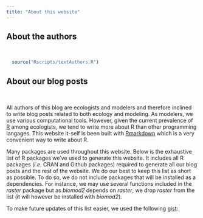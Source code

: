 ```yaml
---
title: "About this website"
---
```



## About the authors

<br/>

```r
  source("Rscripts/textAuthors.R")
```




## About our blog posts

<br/>

All authors of this blog are ecologists and modelers and therefore inclined to
write blog posts related to both ecology and modeling. As modelers, we use various
computational tools. However, given the current prevalence of
[R](https://www.r-project.org/) among ecologists, we tend to write more about R
than other programming langages. This website it-self is been built with
[Rmarkdown](http://rmarkdown.rstudio.com/rmarkdown_websites.html) which is a very convenient way to write about R.  


Many packages are used throughout this website. Below is the exhaustive list of R packages we've used to generate this website. It includes all R packages
(*i.e.* CRAN and Github packages) required to generate all our blog posts and
the rest of the website. We do our best to keep this list as short as possible. To do so, we do not include packages that will be installed as a dependencies. For instance, we may use several functions included in the *raster* package but as *biomod2* depends on *raster*, we drop *raster* from the list (it will however be installed with *biomod2*).

To make future updates of this list easier, we used the following [gist](https://help.github.com/articles/about-gists/):

<script src="https://gist.github.com/KevCaz/aaa83151e9d12cc07fbe379e2c32a385.js"></script>
